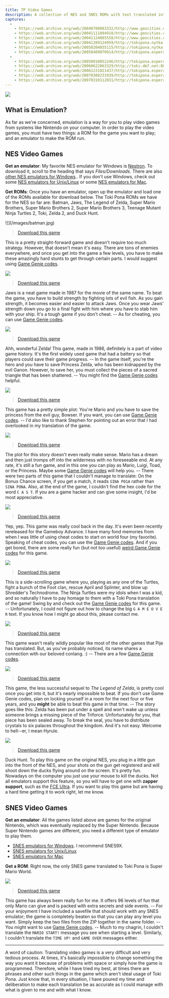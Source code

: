 ```yaml
---
title: TP Video Games
description: A collection of NES and SNES ROMs with text translated into toki pona
captures:
  -
    - https://web.archive.org/web/20040708083332/http://www.geocities.com/tokipona/game/game.html
    - https://web.archive.org/web/20041111094918/http://www.geocities.com/tokipona/game/game.html
    - https://web.archive.org/web/20041124085558/http://www.geocities.com/tokipona/game/game.html
    - https://web.archive.org/web/20041209124959/http://tokipona.nytka.org:80/game/game.html
    - https://web.archive.org/web/20050204035115/http://tokipona.nytka.org:80/game/game.html
    - https://web.archive.org/web/20050409070914/http://tokipona.esperanto-jeunes.org/game/game.html
  -
    - https://web.archive.org/web/20050910052246/http://tokipona.esperanto-jeunes.org/game/game.html
    - https://web.archive.org/web/20060622063329/http://toki.dm7.net:80/game/game.html
    - https://web.archive.org/web/20061231021437/http://tokipona.esperanto-jeunes.org:80/game/game.html
    - https://web.archive.org/web/20070308231939/http://tokipona.esperanto-jeunes.org:80/game/game.html
    - https://web.archive.org/web/20070310112031/http://tokipona.esperanto-jeunes.org:80/game/game.html
---
```


![](/images/game.jpg)

## What is Emulation?
As far as we're concerned, emulation is a way for you to play video games from systems like Nintendo on your computer. In order to play the video games, you must have two things: a ROM for the game you want to play; and an emulator to make the ROM run.

## NES Video Games
**Get an emulator**: My favorite NES emulator for Windows is [Nestron](http://nestron.emuunlim.com/files.htm). To download it, scroll to the heading that says _Files/Downloads_. There are also [other NES emulators for Windows](http://www.zophar.net/nes.html).. If you don't use Windows, check out some [NES emulators for Unix/Linux](http://www.zophar.net/unix/nes.html) or some [NES emulators for Mac](http://www.zophar.net/mac/nes.html).

**Get ROMs**: Once you have an emulator, open up the emulator and load one of the ROMs available for download below. The Toki Pona ROMs we have for the NES so far are: <Change from={1}>Batman,</Change> Jaws, The Legend of Zelda, Super Mario Brothers, Super Mario Brothers 2, Super Mario Brothers 3, Teenage Mutant Ninja Turtles 2, Toki, Zelda 2, and Duck Hunt.

<Change from={1}>
![](/images/batman.jpg)

> [Download this game](https://web.archive.org/web/20070308231939/http://tokipona.esperanto-jeunes.org:80/game/batman.zip)

This is a pretty straight-forward game and doesn't require too much strategy. However, that doesn't mean it's easy. There are tons of enemies everywhere, and once you get into the game a few levels, you have to make these amazingly hard stunts to get through certain parts. I would suggest using [Game Genie codes](http://web.archive.org/web/20050910052246/http://www.gamegenie.com/cheats/gamegenie/nes/batman.shtml).
</Change>

![](/images/jaws.jpg)

> [Download this game](https://web.archive.org/web/20070308231939/http://tokipona.esperanto-jeunes.org:80/game/jaws.zip)

Jaws is a neat game made in 1987 for the movie of the same name. To beat the game, you have to build strength by fighting lots of evil fish. As you gain strength, it becomes easier and easier to attack Jaws. Once you wear Jaws' strength down you go to a final fight with him where you have to stab him with your ship. It's a tough game if you don't cheat. -- As for cheating, you can use [Game Genie codes](https://web.archive.org/web/20040708083332/http://www.gamegenie.com/cheats/gamegenie/nes/jaws.shtml).

![](/images/zelda.jpg)

> [Download this game](https://web.archive.org/web/20070308231939/http://tokipona.esperanto-jeunes.org:80/game/zelda.zip)

Ahh, wonderful Zelda! This game, made in 1986, definitely is a part of video game history. It's the first widely used game that had a battery so that players could save their game progress. -- In the game itself, you're the hero and you have to save Princess Zelda, who has been kidnapped by the evil Ganon. However, to save her, you must collect the pieces of a sacred triangle that has been shattered. -- You might find the [Game Genie codes](https://web.archive.org/web/20040708083332/http://www.gamegenie.com/cheats/gamegenie/nes/legend_of_zelda.shtml) helpful.


![](/images/mario1.jpg)

> [Download this game](https://web.archive.org/web/20070308231939/http://tokipona.esperanto-jeunes.org:80/game/mario1.zip)

This game has a pretty simple plot: You're Mario and you have to save the princess from the evil guy, Bowser. If you want, you can use [Game Genie codes](https://web.archive.org/web/20040708083332/http://www.gamegenie.com/cheats/gamegenie/nes/super_mario_bros.shtml). -- I'd also like to thank Stephen for pointing out an error that I had overlooked in my translation of the game.


![](/images/mario2.jpg)

> [Download this game](https://web.archive.org/web/20070308231939/http://tokipona.esperanto-jeunes.org:80/game/mario2.zip)

The plot for this story doesn't even really make sense. Mario has a dream and then just tromps off into the wilderness with no foreseeable end. At any rate, it's still a fun game, and in this one you can play as Mario, Luigi, Toad, or the Princess. Maybe some [Game Genie codes](https://web.archive.org/web/20040708083332/http://www.gamegenie.com/cheats/gamegenie/nes/super_mario_bros_2.shtml) will help you. -- There were two parts of this game that I couldn't manage to translate: On the Bonus Chance screen, if you get a match, it reads `SINA PO1A` rather than `SINA PONA`. Also, at the end of the game, I couldn't find the hex code for the word `C A S T`. If you are a game hacker and can give some insight, I'd be most appreciative.


![](/images/mario3.jpg)

> [Download this game](https://web.archive.org/web/20070308231939/http://tokipona.esperanto-jeunes.org:80/game/mario3.zip)

Yep, yep. This game was really cool back in the day. It's even been recently rereleased for the Gameboy Advance. I have many fond memories from when I was little of using cheat codes to start on world four (my favorite). Speaking of cheat codes, you can use the [Game Genie codes](https://web.archive.org/web/20040708083332/http://www.gamegenie.com/cheats/gamegenie/nes/super_mario_bros_3.shtml). And if you get bored, there are some really fun (but not too useful) [weird Game Genie codes](https://web.archive.org/web/20040708083332/http://www.nww.silius.net/ggw/smb3.html) for this game.

![](/images/tmnt2.jpg)

> [Download this game](https://web.archive.org/web/20070308231939/http://tokipona.esperanto-jeunes.org:80/game/tmnt2.zip)

This is a side-scrolling game where you, playing as any one of the Turtles, fight a bunch of the Foot clan, rescue April and Splinter, and blow up Shredder's Technodrome. The Ninja Turtles were my idols when I was a kid, and so naturally I have to pay homage to them with a Toki Pona translation of the game! Swing by and check out the [Game Genie codes](https://web.archive.org/web/20040708083332/http://www.gamegenie.com/cheats/gamegenie/nes/tmnt_2-the_arcade_game.shtml) for this game. -- Unfortunately, I could not figure out how to change the big `G A M E O V E R` text. If you know how I might go about this, please contact me.

![](/images/toki.jpg)

> [Download this game](https://web.archive.org/web/20070308231939/http://tokipona.esperanto-jeunes.org:80/game/toki.zip)

This game wasn't really wildly popular like most of the other games that Pije has translated. But, as you've probably noticed, its name shares a connection with our beloved conlang. :) -- There are a few [Game Genie codes](https://web.archive.org/web/20040708083332/http://www.gamegenie.com/cheats/gamegenie/nes/toki.shtml).

![](/images/zelda2.jpg)

> [Download this game](https://web.archive.org/web/20070308231939/http://tokipona.esperanto-jeunes.org:80/game/zelda2.zip)

This game, the less successful sequel to _The Legend of Zelda_, is pretty cool once you get into it, but it's nearly impossible to beat. If you don't use Game Genie codes, plan on locking yourself in a room for the next four or five years, and you **might** be able to beat this game in that time. -- The story goes like this: Zelda has been put under a spell and won't wake up unless someone brings a missing piece of the Triforce. Unfortunately for you, that piece has been sealed away. To break the seal, you have to distribute crystals to six palaces throughout the kingdom. And it's not easy. Welcome to hell--er, I mean Hyrule.

![](/images/duckhunt.jpg)

> [Download this game](https://web.archive.org/web/20070308231939/http://tokipona.esperanto-jeunes.org:80/game/duckhunt.zip)

Duck Hunt. To play this game on the original NES, you plug in a little gun into the front of the NES, and your shots on the gun get registered and will shoot down the ducks flying around on the screen. It's pretty fun. Nowadays on the computer you just use your mouse to kill the ducks. Not all emulators support this feature, so you will have to get one with **zapper support**, such as the [FCE Ultra](https://web.archive.org/web/20040708083332/http://fceultra.sourceforge.net/releases/). If you want to play this game but are having a hard time getting it to work right, let me know.

## SNES Video Games
**Get an emulator**: All the games listed above are games for the original Nintendo, which was eventually replaced by the Super Nintendo. Because Super Nintendo games are different, you need a different type of emulator to play them.  
- [SNES emulators for Windows](http://www.zophar.net/snes.html). I recommend SNES9X.
- [SNES emulators for Unix/Linux](http://www.zophar.net/unix/snes.html)
- [SNES emulators for Mac](http://www.zophar.net/mac/snes.html)

**Get a ROM**: Right now, the only SNES game translated to Toki Pona is Super Mario World.


![](/images/mariosmw.jpg)

> [Download this game](https://web.archive.org/web/20070308231939/http://tokipona.esperanto-jeunes.org:80/game/mariosmw.zip)

This game has always been really fun for me. It offers 96 levels of fun that only Mario can give and is packed with extra secrets and side events. -- For your enjoyment I have included a savefile that should work with any SNES emulator; the game is completely beaten so that you can play any level you want. Simply keep the two files from the ZIP together in the same folder. -- You might want to use [Game Genie codes](https://web.archive.org/web/20040708083332/http://www.gamewinners.com/gamegenie.php?game=blssmarioworld.htm). -- Much to my chagrin, I couldn't translate the `MARIO START!` message you see when starting a level. Similarly, I couldn't translate the `TIME UP!` and `GAME OVER` messages either.


---

A word of caution: Translating video games is a very difficult and very tedious process. At times, it's basically impossible to change something the way you want it because of problems with space or simply how the game is programmed. Therefore, while I have tried my best, at times there are phrases and other such things in the game which aren't ideal usage of Toki Pona. Just know that, in every situation, I have poured my time and deliberation to make each translation be as accurate as I could manage with what is given to me and with what I know.